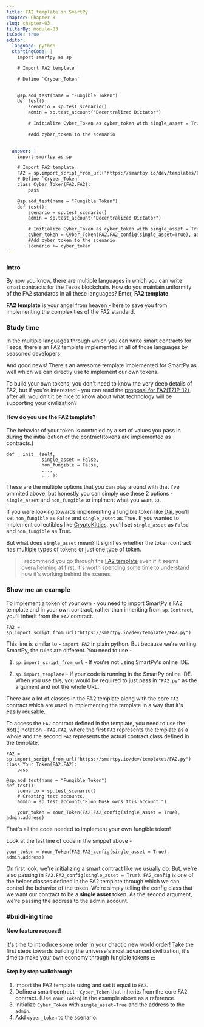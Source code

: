```yaml
---
title: FA2 template in SmartPy
chapter: Chapter 3
slug: chapter-03
filterBy: module-03
isCode: true
editor:
  language: python
  startingCode: |
    import smartpy as sp

    # Import FA2 template

    # Define `Cryber_Token`


    @sp.add_test(name = "Fungible Token")
    def test():
        scenario = sp.test_scenario()
        admin = sp.test_account("Decentralized Dictator")

        # Initialize Cyber_Token as cyber_token with single_asset = True

        #Add cyber_token to the scenario

        
  answer: |  
    import smartpy as sp

    # Import FA2 template
    FA2 = sp.import_script_from_url("https://smartpy.io/dev/templates/FA2.py")
    # Define `Cryber_Token`
    class Cyber_Token(FA2.FA2):
        pass

    @sp.add_test(name = "Fungible Token")
    def test():
        scenario = sp.test_scenario()
        admin = sp.test_account("Decentralized Dictator")

        # Initialize Cyber_Token as cyber_token with single_asset = True
        cyber_token = Cyber_Token(FA2.FA2_config(single_asset=True), admin.address)
        #Add cyber_token to the scenario
        scenario += cyber_token
---
```


### Intro
By now you know, there are multiple languages in which you can write smart contracts for the Tezos blockchain.
How do you maintain uniformity of the FA2 standards in all these languages?
Enter, **FA2 template**.

**FA2 template** is your angel from heaven - here to save you from implementing the complexities of the FA2 standard.

### Study time
In the multiple languages through which you can write smart contracts for Tezos, there's an FA2 template implemented in all of those languages by seasoned developers.

And good news! There's an awesome template implemented for SmartPy as well which we can directly use to implement our own tokens.

To build your own tokens, you don't need to know the very deep details of FA2, but if you're interested - you can read the [proposal for FA2(TZIP-12)](https://gitlab.com/tzip/tzip/-/blob/master/proposals/tzip-12/tzip-12.md), after all, wouldn't it be nice to know about what technology will be supporting your civilization?

#### How do you use the FA2 template?
The behavior of your token is controled by a set of values you pass in during the initialization of the contract(tokens are implemented as contracts.)
```python=
def __init__(self,
             single_asset = False,
             non_fungible = False,
             ...,
             ... ):
```
These are the multiple options that you can play around with that I've ommited above, but honestly you can simply use these 2 options - `single_asset` and `non_fungible` to implment what you want to.

If you were looking towards implementing a fungible token like [Dai](https://decrypt.co/resources/dai-explained-guide-ethereum-stablecoin), you'll set `non_fungible` as `False` and `single_asset` as True.
If you wanted to implement collectibles like [CryptoKitties](https://www.cryptokitties.co/), you'll set `single_asset` as `False` and `non_fungible` as True.

But what does `single_asset` mean? It signifies whether the token contract has multiple types of tokens or just one type of token.

> I recommend you go through the [FA2 template](https://smartpy.io/dev/index.html?code=eJztPe2S27iR__0UKLnuLNmSPDOppCqzO1tne8cp1_qr7NmkKi4XRVHQiDFFaklqxrOXS@1b3J_kae5N9kmuu_FBgAAoamaceDdmba01EtBoNPobDfDu3Tt37zL471lel8Vim9RpkcNX@O1bzlm94uzpoyNW1XG@iMsFW_BlmqfY6hjbfL2q6011_PDheVpn8XyaFOuH9Y_pRvxv8nCeFfOH67iqeflwUxabooqzin6cHB49_MYYaV2UnPGP8XqT8erhoki2a57XMY7E4jo0VrUu8gWvHy7jo0m1jst6c_XwGwa4Wh3iquJ1Na1_qPmPRUUdYQDAo_jA80lSwNzjpK4QysPDiQVriiim601R1kx@yeKKVRuJOvz3gtfx5HVZnJfxep3m5@xJkS_T820ZG8Q8A0LOgJJRQj_OWJIBVmxVZIuKqLxGKBsDSmJCITRElwbI8R0GD6wIiyJclCgaVjxbjulr61nw@fY8WhcL7vzE2Al7CovCPd0qwCPjEZFvj255kUfLbX6ezjN3vHC3eLGI1ltYogiWI6@WvOzVreTxIvaNJLqdlVtfr2VRJjzK4qtiW1e9e1XbDXJCVGw4rEtR9usF9ANmxkWreLKt0wseEedFKax9uBeQA4ZZp1UFDFBFC14lZboRo4bJkcU_XkUgOeVVtCnSvK72aQv0z@oUJFB1cvuMju_oL9OlwVnHVltkxOn6KlrHG4BVbabwQTfgAHlH83l6HpldhAQVG9IHs2bUGVvHH7gQoQT5@5znXMgM2xr43wU@Od9mcQntNxVLc1BJ8YIVSwYjTfC7MVvxPOEsrSVIaLPhQiE2UKADDgX6sObqD6VAGI@rlJfThkA0LUuKTiyhsqaXVtZcJMwqvoDhijXMDPQOaDYYuyjjc87mV0b3y6L8gFqjyLMrZG4CIvRbumCzg1kbK0tITyyZNcCe5iQoBA2aTESTNEvrKzV7GgSol075lL5YAtoGiHoV19CojjMSH0BvBROpCzbn7LCNlRbmEy3XLRaYqe9nihuAbjHL@HmcXAGQukYy0KCXnH3gfMPistiCRTAWURFpDiu@Aq1OpNtsS7BPvJo2LY0@31e8nMRJAqBApuISYW9qYBIYXLLQsdF8NtxSh8Wi5KC07@u1GLHJN6y4BCatVmAFUyDwzD_iU7mKj@P5VQbzBONQF0mRjQF_DkRcIBFhlIYkSmpnBhRAsCgXoEtV49ePnnwHtMsJ9gd@VamFlLNoL4mtKU9szdlaHBSYdJkmQv5K_sM2hemzOMsAD_ABgDX4ZFkCbyPBS54AaiYMZO@LuExjpLFgkftler6qwUiv59VX99WaWvwFDLCJwWzyWkwTehE14CN02@BagSIFvNcxCvh_kqKYVOmP3BHVtn4_cVS@o5FkS1KjE6ly4@wyBsKuUHYFQkDgko_ZfFuLj8C1BiTpVXFgyxhXaZLEsFTIoQBC8DNf02QyTq34egMSOKzoVwOQ0g1ISNQXl6DT2Kw9hxnKzIxYZdQmwQ5j1fVzi3dj4Fh@kRbbil0AtyNHSE47@_Oz1zavjFHtXsYmiJwnIDlxeYUUJDlGhfhBa2BQpvARWUtoIOR0U3P6heqs6aq6VUTovLgE6qUALr6I0wwZ6KsWbxlgzrcp2GNw3y4RuxTXBd1VmIWpBJ4t2awG6z5Dtl0U@b0aZsUXQBmQ2MzCgwH9xuwv26qm6SI2ANyABbx7JVkHGNpZNdd3OvE4VAa8RwvAIxdsy4httdmIF@CAplUtGBvQ0TABFrStoVMKhL@y1YxJ_HsVm8cZipsP04Bbc9Lh87Qwx7Fm_pYzUxS_Qr5CA2HZcLIbsACwsrXmJ0t1xZa9SIoKhLptf6tCW5i68U0AXF7UOBOU2zTAhi@BiMJIgQ_VJZ@zMQI3ehqTnhi0m4MuXaPvwJNVDrOA1VH6d9FeAp@L6Hy3o4vpKYZ_DIggWFmyoD__9HfUaSBtSLqff_qHJCKZpLcYbb2@QsNRsBdpsgKvEQMhFySQ0J0SrlQYMdv7LOMUMDr9mHAafuh4vYMncY6rCib4AgR_7@EGo2YJclAmQLQBxHGDPp40tX8AHSbUwupj@pKhXmYbq7Pp8oU650u7j6tSQj2pVWu8Wjt1wfGKSDVx@lqORwcA0cLp3hayDgjFpnK6dxm@DlDQJo9dGvpVVwgOtqZmg06eD3XP@Ka7Y0AsLAjrga0RJBvjP3dkIuTR9iNEBmixn2Cmggup@GOcbXllpEGaFBIYCZ6BpWvsJwn9i@eT@mojuwOHJqItmid0DsGhQFAiKQOeIqPGlCFRKxLhVyKQPHsZ13dk6uS0LIsyWqNbcc5D2ROZeBkd2_MV3wJM8cH@ERydZfpRSnU00JAxnpNQq9ExcH@9LXM2NPs8gF90e4E_BCtIIr6ghtBPPLK3CJUR8ODs1XenL6PvX357@vTZy9NvBw0giF23S7BmKRA1kpZYQ3MBPXv59vunT589eXb68ix6_Oj5o5dPTg1owP9abGycvGi9fHUWvXp9@ubR2as3bSgY@DggwlD@9PLUBKGQqIBGUp4bKrkgFBJvgUZvv3_9@tWbM6KS4sRkW5ZcMhCxF4RycQ2WZtG4PNKxsd0D9CiICZdFBgxcHUv2ns1mRRKvM_xMQA1v7L_xS8Yg@llH7JjJyPAr8W39sTpWLeCvwm3BmGJu@El91L_Fa4xL4RdQNvLL_2EZ@HD4ufkE@GlBhDkIqZBGDbxZngF9KfBKQAvXIoxoEgA0I7DM1TZZMS4kluSOPasxahGZCyvLCaAWQDgwmRCJoPeK36Dfiy2byI5JrT6VgvoYV6FlYm4kqdj5nNcaJCkIyTi6d_3R1BtvKDod4lqILx6J9fDk0cxHr9IJs7TRjm5yAbXKGllmvpnWtMMKNvjLT1PRzPVnhgOY1mBM_woc4Y@BwGEwGlntm78s4tlUEly9D50UypXs9RxYdCjxHo2CmAee4YAwwFkASHMKUitYuNss4eEEpUoUXrQALv@MDIVb87XkSsJkjFMzIF6IaZY2uZqmtGiVgzZ0qSSOEf@4KYcXYxZGRiqhV1JLRhS5zoTBRekkjUSWVYV6s__YbhYg6Vq9V1b4pOTRhnib8ugTQ5u1LBYg@9HFZ2bmJtQmJKLXkjkEorh1OCD8SLAUIsSSSshGHsb0OQsEZqwnM9Z4mjxqcZQijOgZEBuDOBp0oKmHRruZszSZU_KktrXESLPnfHEOHPuBXxl8KRKRjRmm_bAYLG9GrdkQU5MjyrAKFp@wZzm7D@Gjyo1i2ATxI@UHIWwudOoNI2EIsDfTTZx8mE2tziIymojEvAkhiXORisGEKSKDudx7lbLISiqaudySRBgcgCPKZTd647di2W3Ci9YGwxtKm7JLnj70w7inBIQDTRgNggcYAHHo2OHR7WgtUoWzmGFoWH@4KNlPQOwcUrEpLv5QtBcc@VRm_GKIKCA8UV6e5DdwjUQmrll6lc1ir2VOE6HItGblzyGp9IvY2sZEf7mmX75qcmgIhX@EPwScdayzNqwgd2mZ8mzR5jjC@dhVpH4LJvWonEHbxdB8J3_3wijbIFRjLd5Zmn@AaK6@5MBt2piQAylSisSWQtivZANMgtMuCoVzuJFyH0NT9A_vI0lnUqv93_82mgs@652UmVg8Efph_MlUd7EnJDc0wPXEhBNtdWDWCfFR3quZTZZVAwImtSTd8T3I88wxhFoObiz0aZ4H_FF3DXeaP_vpYwztJ2QaO7qM9rZ@OGtYDe@c91EA1NAg36iXLjh7fFXzytW5HsIbiIi96WGNdupE_KKnMAI1JtSIoDNyjC1caCP2MO1YCyIH2s_AO8u@y8wHV33kR8Y2IfKnsbsS19PoEl5_lS47NMQGPaPyLbzuR2xo@E7nDGihwr3eCypsYYH1kCVfFxd831EXPNtv5EZfVNGar@cyjbLHkJqra1yMGvyrath3@NEdHZmT4o@K5bFBgR9AY_axQfv58kE_3dU4ppIx8Ko2mK7tQozCO2vUELqiI80UEGroMLWn70qaa3gb_GVfnIFsZmlJI0m7L3XR8Z3jfqkY9oncmBtaiFv0aaEuUbPi8@CsG3l3J1fh7BQ6g4aVzmjJUIQjCEHjf2FU2S9nU12t50UmwbytS3CJ7QYyJR76GRNhawhOGkawfwc_sIzVry_A2BiADKAGqW8erzbpnw4DMRyIqXc2glY4_@420EhRAZlCzBg5visu1jYHHDQ5KckZaIRMvmjs0xB_8kSjCqbFvX7rb_s_kmdfd@zbfDLWVfq4SfhsiixNpEk@@6MomLFZGreemtyz8kpauZJLMtj9msHwDh6Ov4NPf17smFfop_3zggYhdvCm3c8mzh5d2SBMMCsBZI_QzD28qKIHzGhVFB_C6yXLG8RmS3dbFaP6215rUQOz8n6__3JaJNhvQV2y7LWqHlJZy5lsq7pYGzu7tpR67U583mEvBK2jeJPKRq9EdYKZ5jHcdMyXdSRO3ZigvRhtzkh4etGEHN2tK54vuChM7tFakIpaG_MKETAcTHSwoSQH_mN4izoq3bnu6L0IAvRhErCQRADydGgaA59NQ2w@qVnzBbP4_fZiaG5GGCgBcFlwOazGKrYxdFTDNsMuveYlUTuHGKqkNB8M@Vhb@Tb42NsoIQ6H6aq_HKdWczU0ammTkZene7SU_Eyo5UVuZ0sc5Ds2dFq@tFyjC51l8xQ9VtBqA7oAQgW@YHMsIJ3lcT1D6mMynMpWVBG2SJxR7hLzW0YxC0R9JfXOGUQJ2zhjsyGOBqBGM1kDM9XZ9@_y4lKWpbrVlNuKL7eZTOSXomGcJFvK@HEswWCyBKOS@fjXrTrRXQlVKsvEcXEMVSAikqkQbnGsmYUfhk0aEqvjoR_8PREJ56kVg4CTd3v5PCrN3ZHW6l9MJNZ9gLVbSNsU4rEkLhcpTHcakGdYsuFBv1wYgB3W_m0wO5uCURolGi5uY1ISGg1PR0M@DpsB2AN2OOpCX_VG7C4aZK2cxm1jrCp3LtjXCnIfFDVOF5QpV2ftVLlTXBtF0SpCV7u4dpndTFSxNrWrxi6tOrlyKWur6AzLzz_9Ha1iSrtaVEMKQInpj@@QqbDAD1Xh7liUOytrgeaBl@nyakjcIhTiSVNjjYH71KoXHql@2mYJgFMIl2pgW1Ht7WxVeTqIcgTR9gVia7TMF16wVs_RHfvonTpzN9@meOgubs7Y4LGOkup16wKJbJWw4BZGnJPKtOqi9WagqH9B4cxXQCs62oAb@wpMifXfqzRZNXVulTxEVKa03s3xShqMLfml3P5JZCEd4rVYqC@L9Rr4ZsljYMpm@2PC_oTaWO9YAmMJjfgO9z@NVNLs_VCdjLy8vJzKY43TtHi44BcPSw78gPw0XdXr7K5VKDgSALEQWutd8yzVtiJlj7WysSjaM4@fxFgrJSDYbCzqz5U1IEMna6xp@wtkAeQJWS2qyE8WwsA2WZxwPEFJG4l4ggVXVgxQXQFSa7SN2EjQWwBrsGOXab0COMrKKPMzqVTSZZus9IxnA_lzdHRwdHDwu4OjCM@xRvPfH_5u@ZujweyYBjGOOsDyT_SZ0Vwihm3OQT5xEdNabTzSiYh3gG1RpTD1q2aFfAdrR2TPG3jNYbFVsYUpFnN@NbWOi5YcBVipmNEOUzdm9@9TbiaS67BXMSQ3qyyhjVV1OTT6j@x@hbG3Bt3MrbY@vUj2zX70RUfP2rD9eAzT@LOjV6Y3_aFPUwGwcxyd59RD6W86@vrrhLF0yJ@J6gA1t2rq8OuTVp2dvzPYTNto7igBF3NW4R@1FH6voUiGNoDuwfrUSiMr@9tJxrasmoWuY3jGdsK8ax1Mr33kgL5QO4Wh3hSuuf1geL0kF4QNkQucOj0Pl@LBMzUtyvvbWSsgab@jvlyf5llm8flw4LQe9IIZKD3fBdw8WWH14eoQR4QmZp3@SJo@yvgFx9T94Fu@jKHrc_CSWgXtqAftiFJWg5y4C@TZGFYbwGaJhskenq2tak_QPm0SHqKJfk5c_SpZz@4B9jlSiLkqcioCm1aflmVu9kftZi17Ymxh0Mf_splUWydLM3mEuHFP2d_EIlag9sH3WQxHRuDtlXFXJ3pjcOhLkaxRDy5AWAwrK8kj8vtOdOspFXiaDRW4j2T5VTMs_3ZY4W4zu_qj9GnZN@xgzBrbOjh78@jl26enb6JXT6M_n755NXDVSe9SLpeqMG6zN3aCQw_Mornj5oT514BYj7E7z@CEsNiRfxuqlbf88yZgGY3YX3eBsNfvhDWdd_Z1ZcveoRcxkpbGPVLOzmNieRM4enY3AWLwhmfT234ahnU9xKl1usRjRt3w2pnN58AoN6cBnY3xEMAIwjU_CT3dJBj6rkYnFu3jRx5c6FCz1EUQhB2Ik82YHVyh@s@LS6@LBXrAVmIeTwwf0peqytV2t4XJskTA4sEdqixIE4OoYrB3Gon3U1W78Q2W56u8Qpi@ndT1nsnykBifuuikAs076jP_HnMjJo6rCPOGwZn1ATQxaBRaDWUQDFAGE4tZB3jDi4bs0iDxwFipEBI7NEpwkLZ7p9YiNOfOoTZgQru9n7mutgn5P3eZ8HaocHjN41wk@mVHUcSKX5PNrqpbcZyMGiC3PKnpihNYRpuywFscIllvMYR_W6vbxebQeipr0vCjn9X7aEerd0h8b6Iad3F2gK0NEWzznMXVPs4S5ex@iQ1skZlPU8rWozE@Rrle69RHs0pmWrd3yakXoPp9rIvmOgC6denO6vjl8AsZzach44G1CSlr0rIiiTPcFxdVg1jBJfPtqtAPL_kaOkJvKQWdrPdhLMGpWsHe3mnfAkdLsenYElPopM9bqRYD2V1hqo7JKRQu@Tk6l1efImq1MlPeQhBzavi5iOROhXB0s@UokFLqnGL7mGDH3LxI@@tsvVVO@GDqxzy94GZ6jWDd5RNRk90fwihcY9IdsspwXlAnkBugh7YaRDOQEsw64BVPFSw4bqaU534fQWxQlOeiy3BgkmVAXQFkh7ekGW0I7aZS9ewV3eKzO27yu3uEghMdq03lG8bFekLX6tjrWIS_b7fD3V6xFif@UhfNOORw83zGtZeO3Wz1WGgBPfdRglzHaYarOfR4g_57KEZSh8o76eA_ujPIvGRK7fPiPXB4ynTOme5P1TLb85XaRxa3ZyFAeexD2ojgKbF5UWRDcavbp0WkxVLyGApx1U68ml1JG4rapzT2JvcdSZcnNGxq9e@2cGi2fMN1mO@dImbvMLgYgWES4E260DIH6NHNAnoQ0Wz3fMVQn2SeMjD1TXCN@1Ct@YWwpLa3iOBdLJIQV_ElK558oBIywjXHezrnPMHP7JLfkydFCWRTatU7md4gJ73a6yXSW@OF7@xyxlM3ipywQxjt5dMzNZT8AQY6HIRC6b959n_sQ2OCmfWO0bUyyS3KBEMTE_tE3MSGfMHqyxTClQqP3RAMYzpdaQVFIHnmzEHD5maLBrbzYky_A8j@qYHuZACmuKw1NocKXK3sAPOmslrlU6EZtLMr7am3fBtKdHWi6MB@1wL5vkd8bYTCrd4BttLnuWRz8Xegsbq1D4Leu1iqBzQE7QakxLwaw2s5_f2MQ18HAdDmuS8MoD1@mWU37WizryJt9br10DSUQAmepVSPebusjhRVtiKsVlbgwGT6CNLzeD1fxN2Zlwb4XvvoPjD24RjzGbln6@iom0TXOjEiUqSg0cPZUS@qoZMDlgQBrPeOdpfJrh2NoSFey7mttUaQ2LclXSV8mimMRiarDl12HWsPYOw6gePG_xkzjwMUKFYjGAbhVM9poL12TcS9@Kztkgl46lbDM8xs6eJd65ZDUAPbNfBgq3RX3K2mavJERTyV5tMlanSmVlwKLS_h1ocSsFpXVm2qHNhkHmNn83ZpVXGKtRR4lRO@uoLF82Irb1WjNa7ci7@rhOd4faKS8Ol0OsLr4NgwWRJM9s567cZeVaJpHsURzi1Sw0QjXWX_x5RfUpU1Uqt3IaLZQsuCJmtThGw3oDIeGBUQ2a5DWpd@j5NEaHRPgyb4FUERHstDt0MXPgeyQzuyaHKl1e7fXlm0jrymx_02KWCCRXcXu4dyVR4ID06oh96L6DXDayRDrQrzXknJ9mDBMexJqYXfmy569ftoZITmqdOz0VC0Fb5Hv9nuV@doIx6qRPRNoF1qKNxAaQIUw6ODoA6QdR58DbGZR9LwhSh9fVpPd_HiEqWu_9C8D6RYkjJnb6WG0pfSkkoWF_5UhbrvvUx_bLS2dSKgmP@FJ3QaimrV5wjzMqZ76i_Sahtn0FPc2J9WSvvSDeF5hocznn17Slr36w71@g3oTnkCh7TqUNmuFNeNShgloQy3TzeWzqqKGeGvVsfmD@PuWexpMo6kkvCwLNVuuKjaqKwOh3j5rbaF7CUMe8wG7IGJh6djjdfBgFZD8uKtWNXQjNbV0PLNG@r1LmD3Tr89@u1vD3@PNwlN8EKxCmZRI3ujKRc3oDeTIZNuzESCGw4embbfiB9hEVVpRKsD_mA0nBdzxnwN3xRzXtYDczLPOV6Mv0irTRYLvlIvFHHJPl0dwWDy54GHbtWquBy@o4mNBbpjRMbw45JDlAZwwyxHScW9LkjURsmhmXrYmXUACXj17SvrK5GM8s_nGd77HGfsRUpvAPFNazMcnDnvIFjTHeuHBwcyT3JwjwSL1mLqgSJmMqXkkXoFy4kgkg77O518fR0rjLkjHFBR5L2z7w7u9d6tPRhNy20@1GdMpc_ppdqZVKKVmDC@QOZxMQ9PW2__Wci8c1CDpq0CWLrFVF1Ouge59ATpIlN3pNDTxPTiml3g3_0GtB9j1a7T3VqeXv1bEdb79qIiBT2L6itJg8UwkzTwZzttZa8HoGiUcJ2w3x_c2kDmKrSHOfQM84Xtbo_t@gP4ZJM4_LeSHQsQyRGbwELi_w4_uUS1B4dxH8j_GYM3hrjrGtaw1X2B94_SmTN2hrc_9zaYvVnqeubysL@5POxnLm9rGkf7TOOo_zSO@lr938Cq4QkncV0BUx4A2n00_20n9NNo4r01yk318DVUv_18Hpr4M5rG4ei9ZyK0CXpRZDAIcE12RbEfiyEyWVJWD1@WM58Qa7h1Kl@Yxn4s8d5h1IA4AR__FZ3sfxxXaWIc7RWpCV@YhBoClYHcDtXH00gzUHREe3RfggTn@Tx0xK1N4sZz2M2yY7wTO9UbJgFupEwK1RJpZozzKzoW9IUN3edXxoafxlD9im3NJxfcLt_y9AKcSi2wlgGpi4Ktt8nqi8y6jxnm3Fxq@6xfP9XrbERTVdsTdQM0frBcAbUVC2DtrdnEE_LSossG3nStHv0iLenmOEnhY@a9FvCBqC8QiOqzCWqE0ZR_xH0ca1fTdJTkNuikWJozor2S8pw2r6sIZh8Zh@fU_jqdIgvcgzjsKC@yr9JWqPuLTcK7tMEKGYcWCt9AF2NvELcx23vKgxFuiuURvjPefzZC3@tN5AiKuUHBIGnVso1bQlk57y1oZWA67Nc@fQ9v0Peomfl7H7fJVI@aYntfPZBypYQ9Be0v5K60T5OqbY4LEL@Jrv9YFPKmKhpaXXso7m5sXqISkCrFCAvadaTtRq7KvXFjTu8Bdyj2wDkmZ8CdYmAcTerP91oH7MX3Drq2ANg6gmp@my74XsRh5mgE@8AbUAVLuHCXnu44GQ7ar8iT9QPrBVYPZE7IrA@YaQUCKzt8t16oksOmRcsmMOs4iO6AzDc4@@5gMGJ_Zc7Xhx70JAgDE9GUgPRjB@f0VkhdmgV97w7G7PC9u55N9Z5nRazWITugrvlq3TNERTqHPQ9vmTaUirbU5W2XMRZw4ZupQZzoSE9eNBfMSqjt4mnTJKLFVbex4UESxtHj8r5g_TgARy6Cc_Du3X6OgqTLnvdpeRAJlJ3sku5wTWYQZtR5ts8zRl8Ngk9Ai_gx8d9rHNAvbbr5DYhbsOIsmafexTIbnYza5tLpDjbFWzsO5MlEzbJ4X@51@TIwHMqYklnmqWvAp9gc@CopVLf2BUPF5rCreft0Q7E56mp@FCKUKLQA3PDNOIf4v6N2Za1B0yYNkoCSO@c6I6crpvalq8_66pIr60ToGAG0DrnS_pOXjf0ekr@peXv8YXdby7PzCOIvBvujlmzvCLBpbgYjaDYkZsCXDQaStCB@eO1riP86g258_OHw7QffRJ49A3CayO0G4fg0G3XXhXDN_Bk@7fns5Kndz63Ox9mFwKfNvIB0T9a1skOPi7nm238qv16LaW6DWz@31T3subqdDqFvsY927CV9UU@9n3_Fgh_1XnBRRIhGSZzqx5AkLbWVvFX3pH39wedm43d6KL@ACXQ7KXYZFU2vl6Zv@ShxfkXvMf530QK_erUviwfotQI6wPrsYpOdytgSm4PPKjL5VLgf7hB5q8iE5uUR@AN7p97069i9g3sUkdw7vPfv4ePdeFsXn5uVZODT2h30g_lCw85nf5V5sFNHol201CQlcsOVViaYX0xWZw_d6TTYrZCu4ZzSWTyX7MJZVZmTL2QPk12eCVOEp8OCPe2Cla0StgENgmL5g0kvpv9iHozn8zAPv5K4@rZoeHPzADOqWJNCifG9hEkBsqKlHJVWT4H53P3ro3@SjeirqlAnWemrttL6oqj2fz4jIfuyPO7zr1ieI7vR9coJWuUWdLnyeeClXZ43ydx8W92BdI3Chn6VDTctbbhubcOexQ076hiuQfEOxe275qF5JeofsmIeZ@w0v0jLIsdSQ_ZaXMPBy8p4jye94VG93BFfobjNsUyOV6L4AYtrNlf1qsiZmKW6yhT7cwM42VBAqNK3eOjXWc6MdvrKj6TkNEr75aDnKdb1yLeritcwQ_iCdonKrOhFxuJ9noHRsSjtnCYfbdSEh9AWL1XBK8jFJR1CmmBtrVfZFtVUQn0ne7ynuq4aVmHAvGWu1tUqHSCWKDoBGOJ@ldaXElP6WryDzbmeVDWhObtEVnePqFE0lRs5W_D59jxaFwuspHOoNmh@Bm9ICH8jK@bRWW9vs4Gnv3kHhre_2cDT331toheK28wDC5hxEYfwUD9CPxLHpht4ogmXt_tU3r5WCxdAu5zOT8dWIxdM12uXW6_E8xCoo7NnqKCB2j1QsKtnRZwXFHpJ474jsQck_arDfiCbNyPasPV9dm_V1c8___T3dZzmP__0D_PeOv0yXPwNry6q5K1yWYzEZjnoMvnmYVRuwPUTda9QLW_K03WO87K4xHtYZbXa9A5onAFo7k2GynRAxZowSBTh1UBRJORf32LkUxHCuMg6T5caRZ4hNZp@CEgT4thiCxrD0DKWchFsZF@ahEPiHVh5JOc16oTXUji3ALGlghDi2K9XWlKgn5uMbigdyVc3AtdWRm05uBWcnTUd@3TYJxm6W8kFfdObETXMDLc9kk_h_XMGMvXhdUf8f1AVIg4-) even if it seems overwhelming at first, it's worth spending some time to understand how it's working behind the scenes.


### Show me an example
To implement a token of your own - you need to import SmartPy's FA2 template and in your own contract, rather than inheriting from `sp.Contract`, you'll inherit from the `FA2` contract.

```python=
FA2 = sp.import_script_from_url("https://smartpy.io/dev/templates/FA2.py")
```
This line is similar to - `import FA2` in plain python.
But because we're writing SmartPy, the rules are different. 
You need to use - 

1. `sp.import_script_from_url` - If you're not using SmartPy's online IDE.

2. `sp.import_template` - If your code is running in the SmartPy online IDE. When you use this, you would be required to just pass in `"FA2.py"` as the argument and not the whole URL.

There are a lot of classes in the FA2 template along with the core `FA2` contract which are used in implementing the template in a way that it's easily reusable.

To access the `FA2` contract defined in the template, you need to use the dot(.) notation - `FA2.FA2`, where the first `FA2` represents the template as a whole and the second `FA2` represents the actual contract class defined in the template.

```python=
FA2 = sp.import_script_from_url("https://smartpy.io/dev/templates/FA2.py")
class Your_Token(FA2.FA2):
    pass

@sp.add_test(name = "Fungible Token")
def test():
    scenario = sp.test_scenario()
    # Creating test accounts.
    admin = sp.test_account("Elon Musk owns this account.")

    your_token = Your_Token(FA2.FA2_config(single_asset = True), admin.address)
```
That's all the code needed to implement your own fungible token!

Look at the last line of code in the snippet above - 
```python=
your_token = Your_Token(FA2.FA2_config(single_asset = True), admin.address)
```
On first look, we're initializing a smart contract like we usually do. 
But, we're also passing in `FA2.FA2_config(single_asset = True)`. `FA2_config` is one of the helper classes defined in the FA2 template through which we can control the behavior of the token.
We're simply telling the config class that we want our contract to be a **single asset** token.
As the second argument, we're passing the address to the admin account.

### #buidl-ing time
 
#### New feature request!
It's time to introduce some order in your chaotic new world order!
Take the first steps towards building the universe's most advanced civilization, it's time to make your own economy through fungible tokens 💵

#### Step by step walkthrough
1. Import the FA2 template using and set it equal to `FA2`.
2. Define a smart contract - `Cyber_Token` that inherits from the core FA2 contract. (Use `Your_Token`) in the example above as a reference.
3. Initialize `Cyber_Token` with `single_asset=True` and the address to the `admin`.
4. Add `cyber_token` to the scenario.